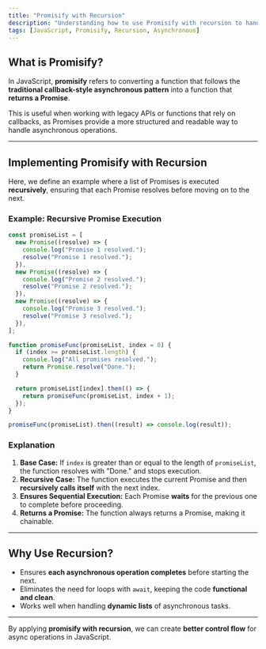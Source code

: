 ```yaml
---
title: "Promisify with Recursion"
description: "Understanding how to use Promisify with recursion to handle asynchronous functions."
tags: [JavaScript, Promisify, Recursion, Asynchronous]
---
```


## What is Promisify?

In JavaScript, **promisify** refers to converting a function that follows the **traditional callback-style asynchronous pattern** into a function that **returns a Promise**.

This is useful when working with legacy APIs or functions that rely on callbacks, as Promises provide a more structured and readable way to handle asynchronous operations.

---

## Implementing Promisify with Recursion

Here, we define an example where a list of Promises is executed **recursively**, ensuring that each Promise resolves before moving on to the next.

### Example: Recursive Promise Execution

```javascript
const promiseList = [
  new Promise((resolve) => {
    console.log("Promise 1 resolved.");
    resolve("Promise 1 resolved.");
  }),
  new Promise((resolve) => {
    console.log("Promise 2 resolved.");
    resolve("Promise 2 resolved.");
  }),
  new Promise((resolve) => {
    console.log("Promise 3 resolved.");
    resolve("Promise 3 resolved.");
  }),
];

function promiseFunc(promiseList, index = 0) {
  if (index >= promiseList.length) {
    console.log("All promises resolved.");
    return Promise.resolve("Done.");
  }

  return promiseList[index].then(() => {
    return promiseFunc(promiseList, index + 1);
  });
}

promiseFunc(promiseList).then((result) => console.log(result));
```

### Explanation
1. **Base Case:** If `index` is greater than or equal to the length of `promiseList`, the function resolves with "Done." and stops execution.
2. **Recursive Case:** The function executes the current Promise and then **recursively calls itself** with the next index.
3. **Ensures Sequential Execution:** Each Promise **waits** for the previous one to complete before proceeding.
4. **Returns a Promise:** The function always returns a Promise, making it chainable.

---

## Why Use Recursion?
- Ensures **each asynchronous operation completes** before starting the next.
- Eliminates the need for loops with `await`, keeping the code **functional and clean**.
- Works well when handling **dynamic lists** of asynchronous tasks.

---

By applying **promisify with recursion**, we can create **better control flow** for async operations in JavaScript.
